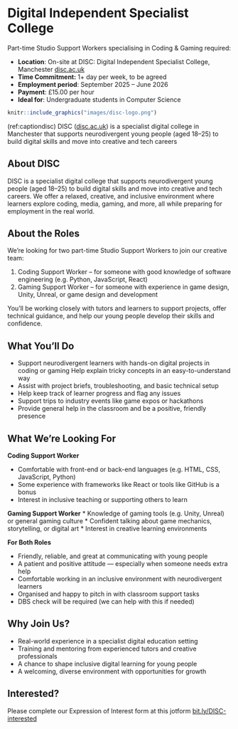 # Digital Independent Specialist College {#disc}

Part-time Studio Support Workers specialising in Coding & Gaming required:

* **Location**: On-site at DISC: Digital Independent Specialist College, Manchester [disc.ac.uk](https://disc.ac.uk)
* **Time Commitment:** 1+ day per week, to be agreed
* **Employment period**: September 2025 – June 2026
* **Payment**: £15.00 per hour
* **Ideal for**: Undergraduate students in Computer Science

```r
knitr::include_graphics("images/disc-logo.png")
```

(ref:captiondisc) DISC ([disc.ac.uk](https://disc.ac.uk)) is a specialist digital college in Manchester that supports neurodivergent young people (aged 18–25) to build digital skills and move into creative and tech careers

## About DISC

DISC is a specialist digital college that supports neurodivergent young people (aged 18–25) to build digital skills and move into creative and tech careers. We offer a relaxed, creative, and inclusive environment where learners explore coding, media, gaming, and more, all while preparing for employment in the real world.

## About the Roles

We’re looking for two part-time Studio Support Workers to join our creative team:

1. Coding Support Worker – for someone with good knowledge of software engineering (e.g. Python, JavaScript, React)
2. Gaming Support Worker – for someone with experience in game design, Unity, Unreal, or game design and development

You’ll be working closely with tutors and learners to support projects, offer technical guidance, and help our young people develop their skills and confidence.

## What You’ll Do

* Support neurodivergent learners with hands-on digital projects in coding or
gaming Help explain tricky concepts in an easy-to-understand way
* Assist with project briefs, troubleshooting, and basic technical setup
* Help keep track of learner progress and flag any issues
* Support trips to industry events like game expos or hackathons
* Provide general help in the classroom and be a positive, friendly presence

## What We’re Looking For

**Coding Support Worker**

* Comfortable with front-end or back-end languages (e.g. HTML, CSS, JavaScript, Python)
*  Some experience with frameworks like React or tools like GitHub is a bonus
*  Interest in inclusive teaching or supporting others to learn

**Gaming Support Worker**
* Knowledge of gaming tools (e.g. Unity, Unreal) or general gaming culture
* Confident talking about game mechanics, storytelling, or digital art
* Interest in creative learning environments

**For Both Roles**

*  Friendly, reliable, and great at communicating with young people
*  A patient and positive attitude — especially when someone needs extra help
*  Comfortable working in an inclusive environment with neurodivergent learners
*  Organised and happy to pitch in with classroom support tasks
*  DBS check will be required (we can help with this if needed)

## Why Join Us?

*  Real-world experience in a specialist digital education setting
*  Training and mentoring from experienced tutors and creative professionals
*  A chance to shape inclusive digital learning for young people
* A welcoming, diverse environment with opportunities for growth

## Interested?

Please complete our Expression of Interest form at this jotform [bit.ly/DISC-interested](https://bit.ly/DISC-interested)